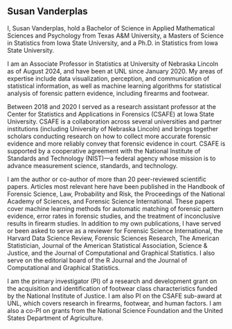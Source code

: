 
## Susan Vanderplas

I, Susan Vanderplas, hold a Bachelor of Science in Applied Mathematical Sciences and Psychology from Texas A&M University, a Masters of Science in Statistics from Iowa State University, and a Ph.D. in Statistics from Iowa State University.

I am an Associate Professor in Statistics at University of Nebraska Lincoln as of August 2024, and have been at UNL since January 2020.
My areas of expertise include data visualization, perception, and communication of statistical information, as well as machine learning algorithms for statistical analysis of forensic pattern evidence, including firearms and footwear.

Between 2018 and 2020 I served as a research assistant professor at the Center for Statistics and Applications in Forensics (CSAFE) at Iowa State University. 
CSAFE is a collaboration across several universities and partner institutions (including University of Nebraska Lincoln) and brings together scholars conducting research on how to collect more accurate forensic evidence and more reliably convey that forensic evidence in court.
CSAFE is supported by a cooperative agreement with the National Institute of Standards and Technology (NIST)---a federal agency whose mission is to advance measurement science, standards, and technology.

I am the author or co-author of more than 20 peer-reviewed scientific papers.
Articles most relevant here have been published in the Handbook of Forensic Science, Law, Probability and Risk, the Proceedings of the National Academy of Sciences, and Forensic Science International.
These papers cover machine learning methods for automatic matching of forensic pattern evidence, error rates in forensic studies, and the treatment of inconclusive results in firearm studies.
In addition to my own publications, I have served or been asked to serve as a reviewer for Forensic Science International, the Harvard Data Science Review, Forensic Sciences Research, The American Statistician, Journal of the American Statistical Association, Science & Justice, and the Journal of Computational and Graphical Statistics.
I also serve on the editorial board of the R Journal and the Journal of Computational and Graphical Statistics.

I am the primary investigator (PI) of a research and development grant on the acquisition and identification of footwear class characteristics funded by the National Institute of Justice.
I am also PI on the CSAFE sub-award at UNL, which covers research in firearms, footwear, and human factors.
I am also a co-PI on grants from the National Science Foundation and the United States Department of Agriculture.
